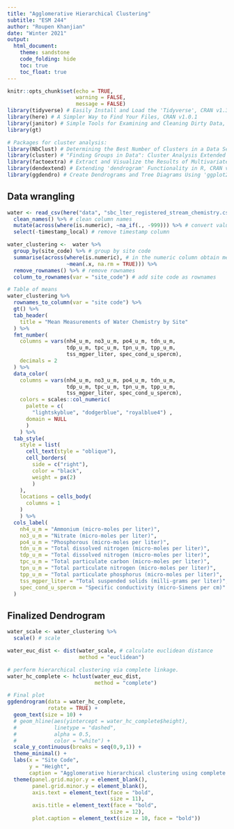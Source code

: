 ```yaml
---
title: "Agglomerative Hierarchical Clustering"
subtitle: "ESM 244"
author: "Roupen Khanjian"
date: "Winter 2021"
output: 
  html_document:
    theme: sandstone
    code_folding: hide
    toc: true
    toc_float: true
---
```


```r
knitr::opts_chunk$set(echo = TRUE,
                      warning = FALSE,
                      message = FALSE)
library(tidyverse) # Easily Install and Load the 'Tidyverse', CRAN v1.3.0
library(here) # A Simpler Way to Find Your Files, CRAN v1.0.1
library(janitor) # Simple Tools for Examining and Cleaning Dirty Data, CRAN v2.1.0
library(gt)

# Packages for cluster analysis:
library(NbClust) # Determining the Best Number of Clusters in a Data Set, CRAN v3.0
library(cluster) # "Finding Groups in Data": Cluster Analysis Extended Rousseeuw et al., CRAN v2.1.0
library(factoextra) # Extract and Visualize the Results of Multivariate Data Analyses, CRAN v1.0.7
library(dendextend) # Extending 'dendrogram' Functionality in R, CRAN v1.14.0
library(ggdendro) # Create Dendrograms and Tree Diagrams Using 'ggplot2', CRAN v0.1.22


```


## Data wrangling

```r
water <- read_csv(here("data", "sbc_lter_registered_stream_chemistry.csv")) %>%
  clean_names() %>% # clean column names
  mutate(across(where(is.numeric), ~na_if(., -999))) %>% # convert values of -999 to NA
  select(-timestamp_local) # remove timestamp column

water_clustering <-  water %>% 
  group_by(site_code) %>% # group by site code
  summarise(across(where(is.numeric), # in the numeric column obtain means by site
                   ~mean(.x, na.rm = TRUE))) %>% 
  remove_rownames() %>% # remove rownames
  column_to_rownames(var = "site_code") # add site code as rownames

# Table of means
water_clustering %>% 
  rownames_to_column(var = "site code") %>% 
  gt() %>% 
  tab_header(
    title = "Mean Measurements of Water Chemistry by Site"
  ) %>% 
  fmt_number(
    columns = vars(nh4_u_m, no3_u_m, po4_u_m, tdn_u_m,
                   tdp_u_m, tpc_u_m, tpn_u_m, tpp_u_m,
                   tss_mgper_liter, spec_cond_u_spercm),
    decimals = 2
  ) %>% 
  data_color(
    columns = vars(nh4_u_m, no3_u_m, po4_u_m, tdn_u_m,
                   tdp_u_m, tpc_u_m, tpn_u_m, tpp_u_m,
                   tss_mgper_liter, spec_cond_u_spercm),
    colors = scales::col_numeric(
      palette = c(
        "lightskyblue", "dodgerblue", "royalblue4") ,
      domain = NULL
      )
    ) %>% 
  tab_style(
    style = list(
      cell_text(style = "oblique"),
      cell_borders(
        side = c("right"), 
        color = "black",
        weight = px(2)
        )
    ),
    locations = cells_body(
      columns = 1
    )
    ) %>% 
  cols_label(
    nh4_u_m = "Ammonium (micro-moles per liter)",
    no3_u_m = "Nitrate (micro-moles per liter)",
    po4_u_m = "Phosphorous (micro-moles per liter)",
    tdn_u_m = "Total dissolved nitrogen (micro-moles per liter)",
    tdp_u_m = "Total dissolved nitrogen (micro-moles per liter)",
    tpc_u_m = "Total particulate carbon (micro-moles per liter)",
    tpn_u_m = "Total particulate nitrogen (micro-moles per liter)",
    tpp_u_m = "Total particulate phosphorus (micro-moles per liter)",
    tss_mgper_liter = "Total suspended solids (milli-grams per liter)",
    spec_cond_u_spercm = "Specific conductivity (micro-Simens per cm)"
  )

```

## Finalized Dendrogram

```r
water_scale <- water_clustering %>% 
  scale() # scale

water_euc_dist <- dist(water_scale, # calculate euclidean distance
                       method = "euclidean")

# perform hierarchical clustering via complete linkage. 
water_hc_complete <- hclust(water_euc_dist, 
                            method = "complete")

# Final plot
ggdendrogram(data = water_hc_complete,
             rotate = TRUE) +
  geom_text(size = 10) +
  # geom_hline(aes(yintercept = water_hc_complete$height),
  #            linetype = "dashed",
  #            alpha = 0.5,
  #            color = "white") +
  scale_y_continuous(breaks = seq(0,9,1)) +
  theme_minimal() +
  labs(x = "Site Code",
       y = "Height",
       caption = "Agglomerative hierarchical clustering using complete linkage for\nwater chemistry by site in the Santa Barbara Coastal drainage area.") +
  theme(panel.grid.major.y = element_blank(),
        panel.grid.minor.y = element_blank(),
        axis.text = element_text(face = "bold",
                                 size = 11),
        axis.title = element_text(face = "bold",
                                 size = 12),
        plot.caption = element_text(size = 10, face = "bold"))




```



